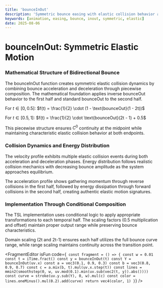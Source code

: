 ```yaml
---
title: 'bounceInOut'
description: 'Symmetric bounce easing with elastic collision behavior at both acceleration and deceleration phases'
keywords: [animation, easing, bounce, inout, symmetric, elastic]
date: 2025-08-06
---
```



# bounceInOut: Symmetric Elastic Motion

### Mathematical Structure of Bidirectional Bounce

The bounceInOut function creates symmetric elastic collision dynamics by combining bounce acceleration and deceleration through piecewise composition. The mathematical foundation applies inverse bounceOut behavior to the first half and standard bounceOut to the second half.

For $t \in [0, 0.5]$: $f(t) = \frac{1}{2} \cdot (1 - \text{bounceOut}(1 - 2t))$

For $t \in [0.5, 1]$: $f(t) = \frac{1}{2} \cdot \text{bounceOut}(2t - 1) + 0.5$

This piecewise structure ensures $C^0$ continuity at the midpoint while maintaining characteristic elastic collision behavior at both endpoints.

### Collision Dynamics and Energy Distribution

The velocity profile exhibits multiple elastic collision events during both acceleration and deceleration phases. Energy distribution follows realistic collision mechanics with decreasing bounce amplitude as the system approaches equilibrium.

The acceleration profile shows gathering momentum through reverse collisions in the first half, followed by energy dissipation through forward collisions in the second half, creating authentic elastic motion signatures.

### Implementation Through Conditional Composition

The TSL implementation uses conditional logic to apply appropriate transformations to each temporal half. The scaling factors (0.5 multiplication and offset) maintain proper output range while preserving bounce characteristics.

Domain scaling (2t and 2t-1) ensures each half utilizes the full bounce curve range, while range scaling maintains continuity across the transition point.

<FragmentEditor
        isFun
        code={`
const fragment = () => {
    const w = 0.01
    const t = iTime.fract()
    const y = bounceInOut(t)
    const Y = bounceInOut(uv.x)
    const a = vec3(0.1, 0.9, 0.3)
    const b = vec3(0.8, 0.9, 0.7)
    const c = a.mix(b, t).mul(uv.x.step(t))
    const lines = mmin2(smoothstep(0, w, uv.mod(0.1).min(uv.sub(vec2(t, y)).abs())))
    const curve = stroke(uv.y.sub(Y), 0, w).mul(c)
    const color = lines.oneMinus().mul(0.2).add(curve)
    return vec4(color, 1)
}`}
/>
